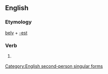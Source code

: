==English==

===Etymology===
[[bely]] + [[-est]]

===Verb===
{{infl|en|verb form}}

# {{archaic}} {{form of|Second-person singular simple present form|bely}}

[[Category:English second-person singular forms]]